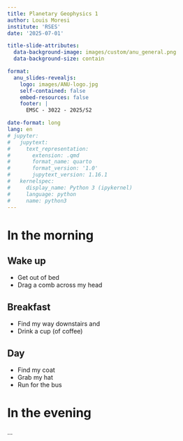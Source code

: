```yaml
---
title: Planetary Geophysics 1
author: Louis Moresi
institute: 'RSES'
date: '2025-07-01'

title-slide-attributes:
  data-background-image: images/custom/anu_general.png
  data-background-size: contain

format:
  anu_slides-revealjs:
    logo: images/ANU-logo.jpg
    self-contained: false
    embed-resources: false
    footer: |
      EMSC - 3022 - 2025/S2

date-format: long
lang: en
# jupyter:
#   jupytext:
#     text_representation:
#       extension: .qmd
#       format_name: quarto
#       format_version: '1.0'
#       jupytext_version: 1.16.1
#   kernelspec:
#     display_name: Python 3 (ipykernel)
#     language: python
#     name: python3
---
```


# In the morning

## Wake up



- Get out of bed
- Drag a comb across my head

## Breakfast

- Find my way downstairs and
- Drink a cup (of coffee)

## Day

 - Find my coat
 - Grab my hat
 - Run for the bus

# In the evening

...
